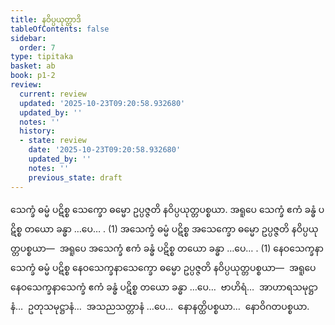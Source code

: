 ```yaml
---
title: နဝိပ္ပယုတ္တာဒိ
tableOfContents: false
sidebar:
  order: 7
type: tipitaka
basket: ab
book: p1-2
review:
  current: review
  updated: '2025-10-23T09:20:58.932680'
  updated_by: ''
  notes: ''
  history:
  - state: review
    date: '2025-10-23T09:20:58.932680'
    updated_by: ''
    notes: ''
    previous_state: draft
---
```



<ReviewStatus review={frontmatter.review} showDetails={true} />

<HypothesisAnnotation frontmatter={frontmatter} />

<DynamicBreadcrumb />

<Paragraph number="1694" book="p1-2">
သေက္ခံ ဓမ္မံ ပဋိစ္စ သေက္ခော ဓမ္မော ဥပ္ပဇ္ဇတိ နဝိပ္ပယုတ္တပစ္စယာ. အရူပေ သေက္ခံ ဧကံ ခန္ဓံ ပဋိစ္စ တယော ခန္ဓာ …ပေ… . (1)
</Paragraph>

<Paragraph number="1695" book="p1-2">
အသေက္ခံ ဓမ္မံ ပဋိစ္စ အသေက္ခော ဓမ္မော ဥပ္ပဇ္ဇတိ နဝိပ္ပယုတ္တပစ္စယာ—  အရူပေ အသေက္ခံ ဧကံ ခန္ဓံ ပဋိစ္စ တယော ခန္ဓာ …ပေ… . (1)
</Paragraph>

<Paragraph number="1696" book="p1-2">
နေဝသေက္ခနာသေက္ခံ ဓမ္မံ ပဋိစ္စ နေဝသေက္ခနာသေက္ခော ဓမ္မော ဥပ္ပဇ္ဇတိ နဝိပ္ပယုတ္တပစ္စယာ—  အရူပေ နေဝသေက္ခနာသေက္ခံ ဧကံ ခန္ဓံ ပဋိစ္စ တယော ခန္ဓာ …ပေ…  ဗာဟိရံ…  အာဟာရသမုဋ္ဌာနံ…  ဥတုသမုဋ္ဌာနံ…  အသညသတ္တာနံ …ပေ…  နောနတ္ထိပစ္စယာ…  နောဝိဂတပစ္စယာ.
</Paragraph>